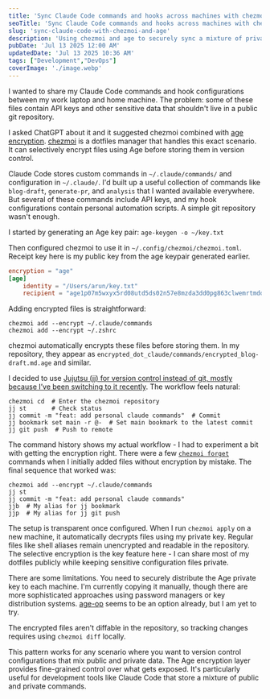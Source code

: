 ```yaml
---
title: 'Sync Claude Code commands and hooks across machines with chezmoi and age'
seoTitle: 'Sync Claude Code commands and hooks across machines with chezmoi and age'
slug: 'sync-claude-code-with-chezmoi-and-age'
description: 'Using chezmoi and age to securely sync a mixture of private Claude Code configuration files on a dotfiles GitHub repository.'
pubDate: 'Jul 13 2025 12:00 AM'
updatedDate: 'Jul 13 2025 10:36 AM'
tags: ["Development","DevOps"]
coverImage: './image.webp'
---
```


I wanted to share my Claude Code commands and hook configurations between my work laptop and home machine. The problem: some of these files contain API keys and other sensitive data that shouldn't live in a public git repository.


I asked ChatGPT about it and it suggested chezmoi combined with [age encryption](https://github.com/FiloSottile/age). [chezmoi](https://www.chezmoi.io/) is a dotfiles manager that handles this exact scenario. It can selectively encrypt files using Age before storing them in version control. 


Claude Code stores custom commands in `~/.claude/commands/` and configuration in `~/.claude/`. I'd built up a useful collection of commands like `blog-draft`, `generate-pr`, and `analysis` that I wanted available everywhere. But several of these commands include API keys, and my hook configurations contain personal automation scripts. A simple git repository wasn't enough.


I started by generating an Age key pair: `age-keygen -o ~/key.txt`


Then configured chezmoi to use it in `~/.config/chezmoi/chezmoi.toml`. Receipt key here is my public key from the age keypair generated earlier.


```toml
encryption = "age"
[age]
    identity = "/Users/arun/key.txt"
    recipient = "age1p07m5wxyx5rd08utd5ds02n57e8mzda3dd0pg863clwemrtmdq3qprp0x8"
```


Adding encrypted files is straightforward:


```shell
chezmoi add --encrypt ~/.claude/commands
chezmoi add --encrypt ~/.zshrc
```


chezmoi automatically encrypts these files before storing them. In my repository, they appear as `encrypted_dot_claude/commands/encrypted_blog-draft.md.age` and similar.


I decided to use [Jujutsu (jj) for version control instead of git, mostly because I’ve been switching to it recently](https://www.arun.blog/jujutsu-vcs). The workflow feels natural:


```shell
chezmoi cd  # Enter the chezmoi repository
jj st       # Check status
jj commit -m "feat: add personal claude commands"  # Commit
jj bookmark set main -r @-  # Set main bookmark to the latest commit
jj git push  # Push to remote
```


The command history shows my actual workflow - I had to experiment a bit with getting the encryption right. There were a few [`chezmoi forget`](https://chezmoi.io/reference/commands/forget/) commands when I initially added files without encryption by mistake. The final sequence that worked was:


```text
chezmoi add --encrypt ~/.claude/commands
jj st
jj commit -m "feat: add personal claude commands"
jjb  # My alias for jj bookmark
jjp  # My alias for jj git push
```


The setup is transparent once configured. When I run `chezmoi apply` on a new machine, it automatically decrypts files using my private key. Regular files like shell aliases remain unencrypted and readable in the repository. The selective encryption is the key feature here - I can share most of my dotfiles publicly while keeping sensitive configuration files private.


There are some limitations. You need to securely distribute the Age private key to each machine. I'm currently copying it manually, though there are more sophisticated approaches using password managers or key distribution systems. [age-op](https://github.com/stevelr/age-op) seems to be an option already, but I am yet to try. 


The encrypted files aren't diffable in the repository, so tracking changes requires using `chezmoi diff` locally.


This pattern works for any scenario where you want to version control configurations that mix public and private data. The Age encryption layer provides fine-grained control over what gets exposed. It's particularly useful for development tools like Claude Code that store a mixture of public and private commands.

